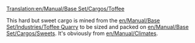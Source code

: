 [[Translation:en/Manual/Base Set/Cargos/Toffee]]

{{en/Manual/Base Set/Cargos/Cargo|name=Toffee
|image=en/Manual/Base Set/Industries/ToffeeQuarry.png
|produced=[[en/Manual/Base Set/Industries/Toffee Quarry]]
|accepted=[[en/Manual/Base Set/Industries/Sweet Factory]]
}}

This hard but sweet cargo is mined from the [[en/Manual/Base Set/Industries/Toffee Quarry]] to be sized and packed on [[en/Manual/Base Set/Cargos/Sweets]]. It's obviously from [[en/Manual/Climates]].